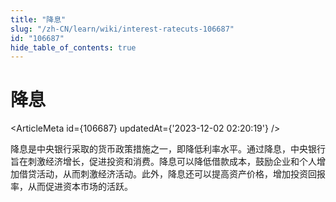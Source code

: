 ```yaml
---
title: "降息"
slug: "/zh-CN/learn/wiki/interest-ratecuts-106687"
id: "106687"
hide_table_of_contents: true
---
```



# 降息

<ArticleMeta id={106687} updatedAt={'2023-12-02 02:20:19'} />
<div className='border-solid border-b border-t-0 my-4 border-[var(--ifm-color-gray-300)]' />

降息是中央银行采取的货币政策措施之一，即降低利率水平。通过降息，中央银行旨在刺激经济增长，促进投资和消费。降息可以降低借款成本，鼓励企业和个人增加借贷活动，从而刺激经济活动。此外，降息还可以提高资产价格，增加投资回报率，从而促进资本市场的活跃。
